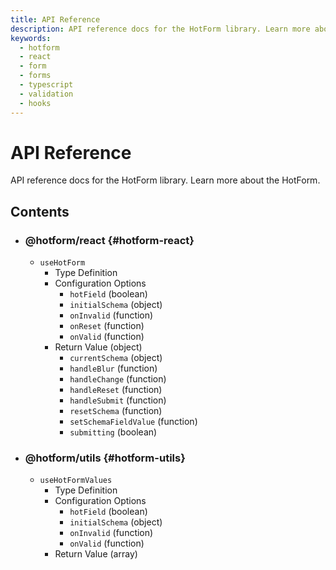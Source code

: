 ```yaml
---
title: API Reference
description: API reference docs for the HotForm library. Learn more about the HotForm.
keywords:
  - hotform
  - react
  - form
  - forms
  - typescript
  - validation
  - hooks
---
```


# API Reference

API reference docs for the HotForm library. Learn more about the HotForm.

## Contents

- ### @hotform/react \{#hotform-react\}
  - <GatsbyLink to="/api/react/useHotForm">`useHotForm`</GatsbyLink>
    - <GatsbyLink to="/api/react/useHotForm#type-definition">Type Definition</GatsbyLink>
    - <GatsbyLink to="/api/react/useHotForm#configuration-options">Configuration Options</GatsbyLink>
      - <GatsbyLink to="/api/react/useHotForm#hotField">`hotField`</GatsbyLink> (boolean)
      - <GatsbyLink to="/api/react/useHotForm#initialSchema">`initialSchema`</GatsbyLink> (object)
      - <GatsbyLink to="/api/react/useHotForm#onInvalid">`onInvalid`</GatsbyLink> (function)
      - <GatsbyLink to="/api/react/useHotForm#onReset">`onReset`</GatsbyLink> (function)
      - <GatsbyLink to="/api/react/useHotForm#onValid">`onValid`</GatsbyLink> (function)
    - <GatsbyLink to="/api/react/useHotForm#return-value">Return Value</GatsbyLink> (object)
      - <GatsbyLink to="/api/HotFormConfig#initialSchema">`currentSchema`</GatsbyLink> (object)
      - <GatsbyLink to="/api/react/useHotForm#handleBlur">`handleBlur`</GatsbyLink> (function)
      - <GatsbyLink to="/api/react/useHotForm#handleChange">`handleChange`</GatsbyLink> (function)
      - <GatsbyLink to="/api/react/useHotForm#handleReset">`handleReset`</GatsbyLink> (function)
      - <GatsbyLink to="/api/react/useHotForm#handleSubmit">`handleSubmit`</GatsbyLink> (function)
      - <GatsbyLink to="/api/react/useHotForm#resetSchema">`resetSchema`</GatsbyLink> (function)
      - <GatsbyLink to="/api/react/useHotForm#setSchemaFieldValue">`setSchemaFieldValue`</GatsbyLink> (function)
      - <GatsbyLink to="/api/react/useHotForm#submitting">`submitting`</GatsbyLink> (boolean)
- ### @hotform/utils \{#hotform-utils\}
  - <GatsbyLink to="/api/utils/useHotFormValues">`useHotFormValues`</GatsbyLink>
    - <GatsbyLink to="/api/utils/useHotFormValues#type-definition">Type Definition</GatsbyLink>
    - <GatsbyLink to="/api/utils/useHotFormValues#configuration-options">Configuration Options</GatsbyLink>
      - <GatsbyLink to="/api/utils/useHotFormValues#hotField">`hotField`</GatsbyLink> (boolean)
      - <GatsbyLink to="/api/utils/useHotFormValues#initialSchema">`initialSchema`</GatsbyLink> (object)
      - <GatsbyLink to="/api/utils/useHotFormValues#onInvalid">`onInvalid`</GatsbyLink> (function)
      - <GatsbyLink to="/api/utils/useHotFormValues#onValid">`onValid`</GatsbyLink> (function)
    - <GatsbyLink to="/api/utils/useHotFormValues#return-value">Return Value</GatsbyLink> (array)
